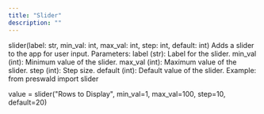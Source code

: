 ```yaml
---
title: "Slider"
description: ""
---
```


slider(label: str, min_val: int, max_val: int, step: int, default: int)
Adds a slider to the app for user input.
Parameters:
label (str): Label for the slider.
min_val (int): Minimum value of the slider.
max_val (int): Maximum value of the slider.
step (int): Step size.
default (int): Default value of the slider.
Example:
from preswald import slider

value = slider("Rows to Display", min_val=1, max_val=100, step=10, default=20)
